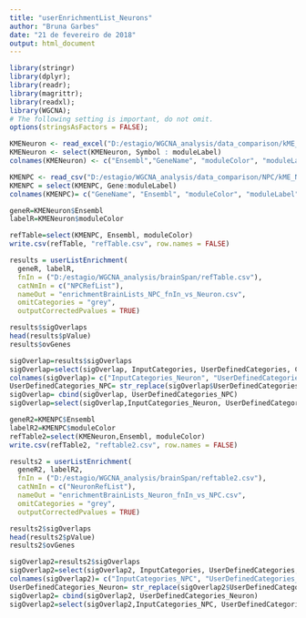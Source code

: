 ```yaml
---
title: "userEnrichmentList_Neurons"
author: "Bruna Garbes"
date: "21 de fevereiro de 2018"
output: html_document
---
```


```r
library(stringr)
library(dplyr);
library(readr);
library(magrittr);
library(readxl);
library(WGCNA);
# The following setting is important, do not omit.
options(stringsAsFactors = FALSE);
```

```r

KMENeuron <- read_excel("D:/estagio/WGCNA_analysis/data_comparison/kME_counts_Neurons_p0.4_k4_keep0.0125_power16_minsize150_cut0.15.xlsx")
KMENeuron <- select(KMENeuron, Symbol : moduleLabel)
colnames(KMENeuron) <- c("Ensembl","GeneName", "moduleColor", "moduleLabel")

KMENPC <- read_csv("D:/estagio/WGCNA_analysis/data_comparison/NPC/kME_NPC_nDEGs_HKgene_p0.3_k2.csv")
KMENPC = select(KMENPC, Gene:moduleLabel)
colnames(KMENPC)= c("GeneName", "Ensembl", "moduleColor", "moduleLabel")

```


```r
geneR=KMENeuron$Ensembl
labelR=KMENeuron$moduleColor

refTable=select(KMENPC, Ensembl, moduleColor)
write.csv(refTable, "refTable.csv", row.names = FALSE)

results = userListEnrichment(
  geneR, labelR, 
  fnIn = ("D:/estagio/WGCNA_analysis/brainSpan/refTable.csv"),
  catNmIn = c("NPCRefList"),
  nameOut = "enrichmentBrainLists_NPC_fnIn_vs_Neuron.csv", 
  omitCategories = "grey",
  outputCorrectedPvalues = TRUE) 

results$sigOverlaps
head(results$pValue)
results$ovGenes

sigOverlap=results$sigOverlaps
sigOverlap=select(sigOverlap, InputCategories, UserDefinedCategories, CorrectedPvalues)
colnames(sigOverlap)= c("InputCategories_Neuron", "UserDefinedCategories_NPCrefList", "CorrectedPvalues")
UserDefinedCategories_NPC= str_replace(sigOverlap$UserDefinedCategories,"__NPCRefList", " ")
sigOverlap= cbind(sigOverlap, UserDefinedCategories_NPC)
sigOverlap=select(sigOverlap,InputCategories_Neuron, UserDefinedCategories_NPC, CorrectedPvalues)
```


```r
geneR2=KMENPC$Ensembl
labelR2=KMENPC$moduleColor
refTable2=select(KMENeuron,Ensembl, moduleColor)
write.csv(refTable2, "reftable2.csv", row.names = FALSE)

results2 = userListEnrichment(
  geneR2, labelR2, 
  fnIn = ("D:/estagio/WGCNA_analysis/brainSpan/reftable2.csv"),
  catNmIn = c("NeuronRefList"),
  nameOut = "enrichmentBrainLists_Neuron_fnIn_vs_NPC.csv", 
  omitCategories = "grey", 
  outputCorrectedPvalues = TRUE)

results2$sigOverlaps
head(results2$pValue)
results2$ovGenes

sigOverlap2=results2$sigOverlaps
sigOverlap2=select(sigOverlap2, InputCategories, UserDefinedCategories, CorrectedPvalues)
colnames(sigOverlap2)= c("InputCategories_NPC", "UserDefinedCategories_NeuronRefList", "CorrectedPvalues")
UserDefinedCategories_Neuron= str_replace(sigOverlap2$UserDefinedCategories,"__NeuronRefList", " ")
sigOverlap2= cbind(sigOverlap2, UserDefinedCategories_Neuron)
sigOverlap2=select(sigOverlap2,InputCategories_NPC, UserDefinedCategories_Neuron, CorrectedPvalues)
```
